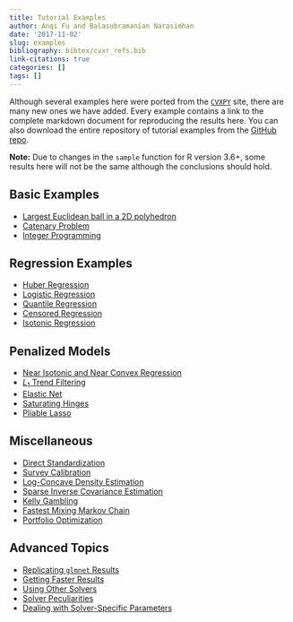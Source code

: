 ```yaml
---
title: Tutorial Examples
author: Anqi Fu and Balasubramanian Narasimhan
date: '2017-11-02'
slug: examples
bibliography: bibtex/cvxr_refs.bib
link-citations: true
categories: []
tags: []
---
```


Although several examples here were ported from the
[`CVXPY`](https://cvxpy.org) site, there are many new ones we have
added. Every example contains a link to the complete markdown document
for reproducing the results here. You can also download the entire
repository of tutorial examples from the [GitHub
repo](https://github.com/bnaras/cvxr_docs).

__Note:__ Due to changes in the `sample` function for R version 3.6+,
some results here will not be the same although the conclusions
should hold.



## Basic Examples

- [Largest Euclidean ball in a 2D polyhedron](/cvxr_examples/cvxr_2d_ball/)
- [Catenary Problem](/cvxr_examples/cvxr_catenary/)
- [Integer Programming](/cvxr_examples/cvxr_integer-programming/)

## Regression Examples

- [Huber Regression](/cvxr_examples/cvxr_huber-regression/)
- [Logistic Regression](/cvxr_examples/cvxr_logistic-regression/)
- [Quantile Regression](/cvxr_examples/cvxr_quantile-regression/)
- [Censored Regression](/cvxr_examples/cvxr_censored-regression/)
- [Isotonic Regression](/cvxr_examples/cvxr_isotonic-regression/)

## Penalized Models

- [Near Isotonic and Near Convex Regression](/cvxr_examples/cvxr_near-isotonic-and-near-convex-regression/)
- [$L_1$ Trend Filtering](/cvxr_examples/cvxr_l1-trend-filtering/)
- [Elastic Net](/cvxr_examples/cvxr_elastic-net/)
- [Saturating Hinges](/cvxr_examples/cvxr_saturating_hinges/)
- [Pliable Lasso](/cvxr_examples/cvxr_pliable_lasso/)

## Miscellaneous

- [Direct Standardization](/cvxr_examples/cvxr_direct-standardization/)
- [Survey Calibration](/cvxr_examples/cvxr_survey_calibration/)
- [Log-Concave Density Estimation](/cvxr_examples/cvxr_log-concave/)
- [Sparse Inverse Covariance Estimation](/cvxr_examples/cvxr_sparse_inverse_covariance_estimation/)
- [Kelly Gambling](/cvxr_examples/cvxr_kelly-strategy/)
- [Fastest Mixing Markov Chain](/cvxr_examples/cvxr_fast-mixing-mc/)
- [Portfolio Optimization](/cvxr_examples/cvxr_portfolio-optimization/)

## Advanced Topics
- [Replicating `glmnet` Results](/cvxr_examples/cvxr_glmnet_equivalence/)
- [Getting Faster Results](/cvxr_examples/cvxr_speed/)
- [Using Other Solvers](/cvxr_examples/cvxr_using-other-solvers/)
- [Solver Peculiarities](/cvxr_examples/cvxr_solver-peculiarities/)
- [Dealing with Solver-Specific Parameters](/cvxr_examples/cvxr_parameters/)

